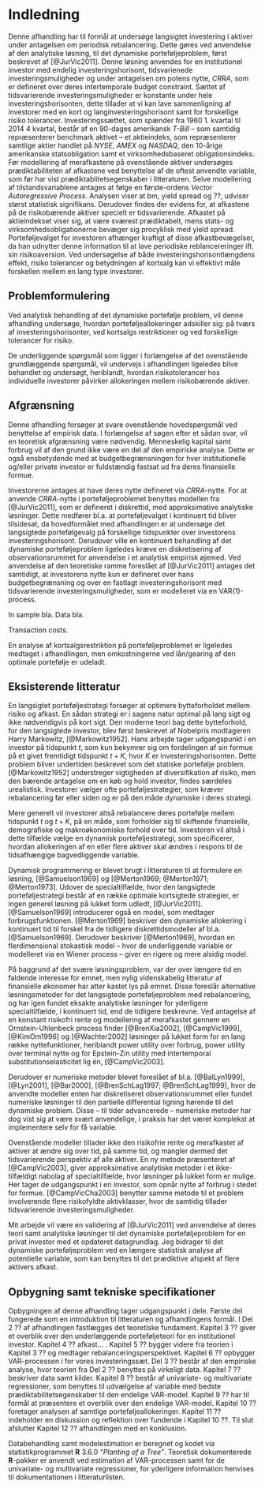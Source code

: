 \pagenumbering{arabic}

\setcounter{secnumdepth}{3}

\part{Introduktion og litterært overblik}

# Indledning
Denne afhandling har til formål at undersøge langsigtet investering i aktiver under antagelsen om periodisk rebalancering. Dette gøres ved anvendelse af den analytiske løsning, til det dynamiske porteføljeproblem, først beskrevet af [@JurVic2011]. Denne løsning anvendes for en institutionel investor med endelig investeringshorisont, tidsvarienede investeringsmuligheder og under antagelsen om potens nytte, *CRRA*, som er defineret over deres intertemporale budget constraint. Sættet af tidsvarierende investeringsmuligheder er konstante under hele investeringshorisonten, dette tillader at vi kan lave sammenligning af investorer med en kort og langinvesteringshorisont samt for forskellige risiko tolerancer. Investeringssættet, som spænder fra 1960 1. kvartal til 2014 4 kvartal, består af en 90-dages amerikansk *T-Bill* -- som samtidig repræsenterer benchmark aktivet -- et aktieindeks, som repræsenterer samtlige aktier handlet på *NYSE*, *AMEX* og *NASDAQ*, den 10-årige amerikanske statsobligation samt et virksomhedsbaseret obligationsindeks. Før modellering af merafkastene på ovenstående aktiver undersøges prædiktabiliteten af afkastene ved benyttelse af de oftest anvendte variable, som før har vist prædiktablitetsegenskaber i litteraturen. Selve modellering af tilstandsvariablene antages at følge en første-ordens *Vector Autoregressive Process*. Analysen  viser at bm, yield spread og ??, udviser størst statistisk signifikans. Derudover findes der evidens for, at afkastene på de risikobærende aktiver specielt er tidsvarierende. Afkastet på aktieindekset viser sig, at være sværest prædiktabelt, mens stats- og virksomhedsobligationerne bevæger sig procyklisk med yield spread. Porteføljevalget for investoren afhænger kraftigt af disse afkastbevægelser, da han udnytter denne information til at lave periodiske reblancereringer ift. sin risikoaversion. Ved undersøgelse af både investeringshorisontlængdens effekt, risiko tolerancer og betydningen af kortsalg kan vi effektivt måle forskellen mellem en lang type investorer.

## Problemformulering
Ved analytisk behandling af det dynamiske portefølje problem, vil denne afhandling undersøge, hvordan porteføljeallokeringer adskiller sig: på tværs af investeringshorisonter, ved kortsalgs restriktioner og ved forskellige tolerancer for risiko.

\begin{center}
\textit{Hvordan adskiller porteføljeallokeringen sig over investeringshorisonter, for den institutionelle og/eller private investor, under antagelsen, at der er mulighed for periodisk rebalancering?}
\end{center}

De underliggende spørgsmål som ligger i forlængelse af det ovenstående grundlæggende spørgsmål, vil undervejs i afhandlingen ligeledes blive behandlet og undersøgt, heriblandt, hvordan risikotolerancer hos individuelle investorer påvirker allokeringen mellem risikobærende aktiver.

## Afgrænsning
Denne afhandling forsøger at svare ovenstående hovedspørgsmål ved benyttelse af empirisk data. I forlængelse af søgen efter et sådan svar, vil en teoretisk afgrænsning være nødvendig. Menneskelig kapital samt forbrug vil af den grund ikke være en del af den empiriske analyse. Dette er også ensbetydende med at budgetbegrænsningen for hver institutionelle og/eller private investor er fuldstændig fastsat ud fra deres finansielle formue.

Investorerne antages at have deres nytte defineret via *CRRA*-nytte. For at anvende *CRRA*-nytte i porteføljeproblemet benyttes modellen fra [@JurVic2011], som er defineret i diskrettid, med approksimative analytiske løsninger. Dette medfører bl.a. at porteføljevalget i kontinuert tid bliver tilsidesat, da hovedformålet med afhandlingen er at undersøge det langsigtede portefølgevalg på forskellige tidspunkter over investorens investeringshorisont. Derudover ville en kontinuert behandling af det dynamiske porteføljeproblem ligeledes kræve en diskretisering af observationsrummet for anvendelse i et analytisk empirisk øjemed. Ved anvendelse af den teoretiske ramme foreslået af [@JurVic2011] antages det samtidigt, at investorens nytte kun er defineret over hans budgetbegrænsning og over en fastlagt investeringshorisont med tidsvarierende investeringsmuligheder, som er modelleret via en VAR$(1)$-process.

In sample bla. Data bla.

Transaction costs.

En analyse af kortsalgsrestriktion på porteføljeproblemet er ligeledes medtaget i afhandlingen, men omkostningerne ved lån/gearing af den optimale portefølje er udeladt.

## Eksisterende litteratur

En langsigtet porteføljestrategi forsøger at optimere bytteforholdet mellem risiko og afkast. En sådan strategi er i sagens natur optimal på lang sigt og ikke nødvendigvis på kort sigt. Den moderne teori bag dette bytteforhold, for den langsigtede investor, blev først beskrevet af Nobelpris modtageren Harry Markowitz, [@Markowitz1952]. Hans arbejde tager udgangspunkt i en investor på tidspunkt $t$, som kun bekymrer sig om fordelingen af sin formue på et givet fremtidigt tidspunkt $t+K$, hvor $K$ er investeringshorisonten. Dette problem bliver undertiden beskrevet som det statiske portefølje problem. [@Markowitz1952] understreger vigtigheden af diversifikation af risiko, men den bærende antagelse om en køb og hold investor, findes særdeles urealistisk. Investorer vælger ofte porteføljestrategier, som kræver rebalancering før eller siden og er på den måde dynamiske i deres strategi.

Mere generelt vil investorer altså rebalancere deres portefølje mellem tidspunkt $t$ og $t+K$, på en måde, som forholder sig til skiftende finansielle, demografiske og makroøkonomiske forhold over tid. Investoren vil altså i dette tilfælde vælge en dynamisk porteføljestrategi, som specificerer, hvordan allokeringen af en eller flere aktiver skal ændres i respons til de tidsafhængige bagvedliggende variable.

Dynamisk programmering er blevet brugt i litteraturen til at formulere en løsning, [@Samuelson1969] og [@Merton1969; @Merton1971; @Merton1973]. Udover de specialtilfælde, hvor den langsigtede porteføljestrategi består af en række optimale kortsigtede strategier, er ingen generel løsning på lukket form udledt, [@JurVic2011]. [@Samuelson1969] introducerer også en model, som medtager forbrugsfunktionen. [@Merton1969] beskriver den dynamiske allokering i kontinuert tid til forskel fra de tidligere diskrettidsmodeller af bl.a. [@Samuelson1969]. Derudover beskriver [@Merton1969], hvordan en flerdimensional stokastisk model -- hvor de underliggende variable er modelleret via en Wiener process -- giver en rigere og mere alsidig model.

På baggrund af det svære løsningsproblem, var der over længere tid en faldende interesse for emnet, men nylig videnskabelig litteratur af finansielle økonomer har atter kastet lys på emnet. Disse foreslår alternative løsningsmetoder for det langsigtede porteføljeproblem med rebalancering, og har igen fundet eksakte analytiske løsninger for yderligere specialtilfælde, i kontinuert tid, end de tidligere beskrevne. Ved antagelse af en konstant risikofri rente og modellering af merafkastet gennem en Ornstein-Uhlenbeck process finder [@BrenXia2002], [@CampVic1999], [@KimOm1996] og [@Wachter2002] løsninger på lukket form for en lang række nyttefunktioner, heriblandt power utility over forbrug, power utility over terminal nytte og for Epstein-Zin utility med intertemporal substitutionselasticitet lig én, [@CampVic2003].

Derudover er numeriske metoder blevet foreslået af bl.a. [@BalLyn1999], [@Lyn2001], [@Bar2000], [@BrenSchLag1997; @BrenSchLag1999], hvor de anvendte modeller enten har diskretiseret observationsrummet eller fundet numeriske løsninger til den partielle differential ligning hørende til det dynamiske problem. Disse -- til tider advancerede -- numeriske metoder har dog vist sig at være svært anvendelige, i praksis har det været komplekst at implementere selv for få variable.

Ovenstående modeller tillader ikke den risikofrie rente og merafkastet af aktiver at ændre sig over tid, på samme tid, og mangler dermed det tidsvarierende perspektiv af alle aktiver. En ny metode præsenteret af [@CampVic2003], giver approksimative analytiske metoder i et ikke-tilfældigt nabolag af specialtilfælde, hvor løsninger på lukket form er mulige. Her tager de udgangspunkt i en investor, som opnår nytte af forbrug i stedet for formue. [@CampVicCha2003] benytter samme metode til et problem involverende flere risikofyldte aktivklasser, hvor de samtidig tillader tidsvarierende investeringsmuligheder.

Mit arbejde vil være en validering af [@JurVic2011] ved anvendelse af deres teori samt analytiske løsninger til det dynamiske porteføljeproblem for en privat investor med et opdateret datagrundlag. Jeg bidrager til det dynamiske porteføljeproblem ved en længere statistisk analyse af potentielle variable, som kan benyttes til det prædiktive afspekt af flere aktivers afkast.

## Opbygning samt tekniske specifikationer
Opbygningen af denne afhandling tager udgangspunkt i dele. Første del fungerede som en introduktion til litteraturen og afhandlingens formål. I Del 2 ?? af afhandlingen fastlægges det teoretiske fundament. Kapitel 3 ?? giver et overblik over den underlæggende porteføljeteori for en institutionel investor. Kapitel 4 ?? afkast... . Kapitel 5 ?? bygger videre fra teorien i Kapitel 3 ?? og medtager rebalanceringsperspektivet. Kapitel 6 ?? opbygger VAR-processen i for vores investeringssæt. Del 3 ?? består af den empiriske analyse, hvor teorien fra Del 2 ?? benyttes på virkeligt data. Kapitel 7 ?? beskriver data samt kilder. Kapitel 8 ?? består af univariate- og multivariate regressioner, som benyttes til udvælgelse af variable med bedste prædiktabilitetsegenskaber til den endelige VAR-model. Kapitel 9 ?? har til formål at præsentere et overblik over den endelige VAR-model. Kapitel 10 ?? foretager analysen af samtlige porteføljeallokeringer. Kapitel 11 ?? indeholder en diskussion og reflektion over fundende i Kapitel 10 ??. Til slut afslutter Kapitel 12 ?? afhandlingen med en konklusion. 

Databehandling samt modelestimation er beregnet og kodet via statistikprogrammet **R** 3.6.0 *"Planting of a Tree"*. Teoretisk dokumenterede **R**-pakker er anvendt ved estimation af VAR-processen samt for de univariate- og multivariate regressioner, for yderligere information henvises til dokumentationen i litteraturlisten.
\newpage